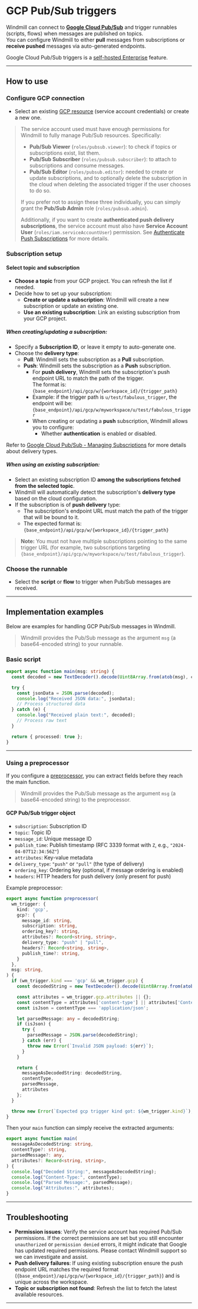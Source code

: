 # GCP Pub/Sub triggers

Windmill can connect to [**Google Cloud Pub/Sub**](https://cloud.google.com/pubsub/docs/overview) and trigger runnables (scripts, flows) when messages are published on topics.\
You can configure Windmill to either **pull** messages from subscriptions or **receive pushed** messages via auto-generated endpoints.

Google Cloud Pub/Sub triggers is a [self-hosted Enterprise](/pricing) feature.

---

## How to use

### Configure GCP connection

- Select an existing [GCP resource](https://hub.windmill.dev/resource_types/154/gcloud) (service account credentials) or create a new one.

> The service account used must have enough permissions for Windmill to fully manage Pub/Sub resources. Specifically:
>
> - **Pub/Sub Viewer** (`roles/pubsub.viewer`): to check if topics or subscriptions exist, list them.
> - **Pub/Sub Subscriber** (`roles/pubsub.subscriber`): to attach to subscriptions and consume messages.
> - **Pub/Sub Editor** (`roles/pubsub.editor`): needed to create or update subscriptions, and to optionally delete the subscription in the cloud when deleting the associated trigger if the user chooses to do so.
>
> If you prefer not to assign these three individually, you can simply grant the **Pub/Sub Admin** role (`roles/pubsub.admin`).
>
> Additionally, if you want to create **authenticated push delivery subscriptions**, the service account must also have **Service Account User** (`roles/iam.serviceAccountUser`) permission. See [Authenticate Push Subscriptions](https://cloud.google.com/pubsub/docs/authenticate-push-subscriptions) for more details.

### Subscription setup

#### Select topic and subscription

- **Choose a topic** from your GCP project. You can refresh the list if needed.
- Decide how to set up your subscription:
  - **Create or update a subscription**: Windmill will create a new subscription or update an existing one.
  - **Use an existing subscription**: Link an existing subscription from your GCP project.

##### When creating/updating a subscription:

- Specify a **Subscription ID**, or leave it empty to auto-generate one.
- Choose the **delivery type**:
  - **Pull**: Windmill sets the subscription as a **Pull** subscription.
  - **Push**: Windmill sets the subscription as a **Push** subscription.
    - For **push delivery**, Windmill sets the subscription's push endpoint URL to match the path of the trigger.\
      The format is:\
      `{base_endpoint}/api/gcp/w/{workspace_id}/{trigger_path}`
    - Example: if the trigger path is `u/test/fabulous_trigger`, the endpoint will be:\
      `{base_endpoint}/api/gcp/w/myworkspace/u/test/fabulous_trigger`
    - When creating or updating a **push** subscription, Windmill allows you to configure:
      - Whether **authentication** is enabled or disabled.

Refer to [Google Cloud Pub/Sub - Managing Subscriptions](https://cloud.google.com/pubsub/docs/subscriber) for more details about delivery types.

##### When using an existing subscription:

- Select an existing subscription ID **among the subscriptions fetched from the selected topic**.
- Windmill will automatically detect the subscription's **delivery type** based on the cloud configuration.
- If the subscription is of **push delivery** type:
  - The subscription's endpoint URL must match the path of the trigger that will be bound to it.
  - The expected format is:\
    `{base_endpoint}/api/gcp/w/{workspace_id}/{trigger_path}`
> **Note:** You must not have multiple subscriptions pointing to the same trigger URL (for example, two subscriptions targeting `{base_endpoint}/api/gcp/w/myworkspace/u/test/fabulous_trigger`).

### Choose the runnable

- Select the **script** or **flow** to trigger when Pub/Sub messages are received.

---

## Implementation examples

Below are examples for handling GCP Pub/Sub messages in Windmill.

> Windmill provides the Pub/Sub message as the argument `msg` (a base64-encoded string) to your runnable.

### Basic script

```typescript
export async function main(msg: string) {
  const decoded = new TextDecoder().decode(Uint8Array.from(atob(msg), c => c.charCodeAt(0)));

  try {
    const jsonData = JSON.parse(decoded);
    console.log("Received JSON data:", jsonData);
    // Process structured data
  } catch (e) {
    console.log("Received plain text:", decoded);
    // Process raw text
  }

  return { processed: true };
}
```

---

### Using a preprocessor

If you configure a [preprocessor](../43_preprocessors/index.mdx), you can extract fields before they reach the main function.

> Windmill provides the Pub/Sub message as the argument `msg` (a base64-encoded string) to the preprocessor.

#### GCP Pub/Sub trigger object

- `subscription`: Subscription ID
- `topic`: Topic ID
- `message_id`: Unique message ID
- `publish_time`: Publish timestamp (RFC 3339 format with `Z`, e.g., `"2024-04-07T12:34:56Z"`)
- `attributes`: Key-value metadata
- `delivery_type`: `"push"` or `"pull"` (the type of delivery)
- `ordering_key`: Ordering key (optional, if message ordering is enabled)
- `headers`: HTTP headers for push delivery (only present for push)

Example preprocessor:

```typescript
export async function preprocessor(
  wm_trigger: {
    kind: 'gcp',
    gcp?: {
      message_id: string,
      subscription: string,
      ordering_key?: string,
      attributes?: Record<string, string>,
      delivery_type: "push" | "pull",
      headers?: Record<string, string>,
      publish_time?: string,
    }
  },
  msg: string,
) {
  if (wm_trigger.kind === 'gcp' && wm_trigger.gcp) {
    const decodedString = new TextDecoder().decode(Uint8Array.from(atob(msg), c => c.charCodeAt(0)));

    const attributes = wm_trigger.gcp.attributes || {};
    const contentType = attributes['content-type'] || attributes['Content-Type'];
    const isJson = contentType === 'application/json';

    let parsedMessage: any = decodedString;
    if (isJson) {
      try {
        parsedMessage = JSON.parse(decodedString);
      } catch (err) {
        throw new Error(`Invalid JSON payload: ${err}`);
      }
    }

    return {
      messageAsDecodedString: decodedString,
      contentType,
      parsedMessage,
      attributes
    };
  }

  throw new Error(`Expected gcp trigger kind got: ${wm_trigger.kind}`);
}
```

Then your `main` function can simply receive the extracted arguments:

```typescript
export async function main(
  messageAsDecodedString: string,
  contentType?: string,
  parsedMessage?: any,
  attributes?: Record<string, string>,
) {
  console.log("Decoded String:", messageAsDecodedString);
  console.log("Content-Type:", contentType);
  console.log("Parsed Message:", parsedMessage);
  console.log("Attributes:", attributes);
}
```

---

## Troubleshooting

- **Permission issues**: Verify the service account has required Pub/Sub permissions. If the correct permissions are set but you still encounter `unauthorized` or `permission denied` errors, it might indicate that Google has updated required permissions. Please contact Windmill support so we can investigate and assist.
- **Push delivery failures**: If using existing subscription ensure the push endpoint URL matches the required format (`{base_endpoint}/api/gcp/w/{workspace_id}/{trigger_path}`) and is unique across the workspace.
- **Topic or subscription not found**: Refresh the list to fetch the latest available resources.

---

